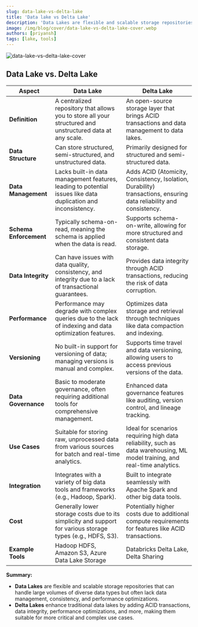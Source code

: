 ```yaml
---
slug: data-lake-vs-delta-lake
title: 'Data lake vs Delta Lake'
description: 'Data Lakes are flexible and scalable storage repositories that can handle largey...'
image: /img/blog/cover/data-lake-vs-delta-lake-cover.webp
authors: [priyansh]
tags: [lake, tools]
---
```


![data-lake-vs-delta-lake-cover](/img/blog/cover/data-lake-vs-delta-lake-cover.webp)

## Data Lake vs. Delta Lake

| **Aspect**                | **Data Lake**                                              | **Delta Lake**                                                |
|---------------------------|------------------------------------------------------------|---------------------------------------------------------------|
| **Definition**            | A centralized repository that allows you to store all your structured and unstructured data at any scale. | An open-source storage layer that brings ACID transactions and data management to data lakes. |
| **Data Structure**        | Can store structured, semi-structured, and unstructured data. | Primarily designed for structured and semi-structured data.    |
| **Data Management**       | Lacks built-in data management features, leading to potential issues like data duplication and inconsistency. | Adds ACID (Atomicity, Consistency, Isolation, Durability) transactions, ensuring data reliability and consistency. |
| **Schema Enforcement**    | Typically schema-on-read, meaning the schema is applied when the data is read. | Supports schema-on-write, allowing for more structured and consistent data storage. |
| **Data Integrity**        | Can have issues with data quality, consistency, and integrity due to a lack of transactional guarantees. | Provides data integrity through ACID transactions, reducing the risk of data corruption. |
| **Performance**           | Performance may degrade with complex queries due to the lack of indexing and data optimization features. | Optimizes data storage and retrieval through techniques like data compaction and indexing. |
| **Versioning**            | No built-in support for versioning of data; managing versions is manual and complex. | Supports time travel and data versioning, allowing users to access previous versions of the data. |
| **Data Governance**       | Basic to moderate governance, often requiring additional tools for comprehensive management. | Enhanced data governance features like auditing, version control, and lineage tracking. |
| **Use Cases**             | Suitable for storing raw, unprocessed data from various sources for batch and real-time analytics. | Ideal for scenarios requiring high data reliability, such as data warehousing, ML model training, and real-time analytics. |
| **Integration**           | Integrates with a variety of big data tools and frameworks (e.g., Hadoop, Spark). | Built to integrate seamlessly with Apache Spark and other big data tools. |
| **Cost**                  | Generally lower storage costs due to its simplicity and support for various storage types (e.g., HDFS, S3). | Potentially higher costs due to additional compute requirements for features like ACID transactions. |
| **Example Tools**         | Hadoop HDFS, Amazon S3, Azure Data Lake Storage            | Databricks Delta Lake, Delta Sharing                              | 

**Summary:**
- **Data Lakes** are flexible and scalable storage repositories that can handle large volumes of diverse data types but often lack data management, consistency, and performance optimizations.
- **Delta Lakes** enhance traditional data lakes by adding ACID transactions, data integrity, performance optimizations, and more, making them suitable for more critical and complex use cases.


<BlogCTA/>

